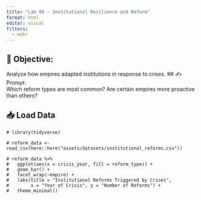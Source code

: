 ```yaml
---
title: "Lab 08 – Institutional Resilience and Reform"
format: html
editor: visual
filters:
  - webr
---
```


## 🧭 Objective:  
Analyze how empires adapted institutions in response to crises.
## ✍️ Prompt:  
Which reform types are most common? Are certain empires more proactive than others?

## 📥 Load Data
```webr-r
# library(tidyverse)

# reform_data <- read_csv(here::here("assets/datasets/institutional_reforms.csv"))

# reform_data %>%
#   ggplot(aes(x = crisis_year, fill = reform_type)) +
#   geom_bar() +
#   facet_wrap(~empire) +
#   labs(title = "Institutional Reforms Triggered by Crises",
#        x = "Year of Crisis", y = "Number of Reforms") +
#   theme_minimal()
```

